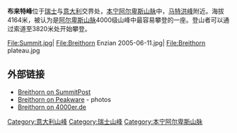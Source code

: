 {{Infobox Mountain
|Name = 布来特峰
|Photo = Breithorn01.jpg
|Caption = 从[[小马特洪峰|小马特洪峰]]上观看布来特峰
|Elevation = 4,164 m 
|Range = [[本宁阿尔卑斯山脉|本宁阿尔卑斯山脉]]
|Location =[[瑞士|瑞士]]与[[意大利|意大利]]交界
|Coordinates = {{coord|64|48|N|23|47|W|type:mountain}}
|Prominence = 429米
|First ascent = 1813年
|Easiest route = 冰\雪攀登
| pushpin_map = Switzerland
| pushpin_map_caption =布来特峰的位置
| latd=45 |latm=56 |lats=28 |latNS=N
| longd=7 |longm=44 |longs=50 |longEW=E
}}
'''布来特峰'''位于[[瑞士|瑞士]]与[[意大利|意大利]]交界处，[[本宁阿尔卑斯山脉|本宁阿尔卑斯山脉]]中，[[马特洪峰|马特洪峰]]附近。海拔4164米，被认为是[[阿尔卑斯山脉|阿尔卑斯山脉]]4000级山峰中最容易攀登的一座。登山者可以通过索道至3820米处开始攀登。
<gallery>
File:Summit.jpg|
File:Breithorn Enzian 2005-06-11.jpg|
File:Breithorn plateau.jpg

</gallery>

==外部链接==
*[http://www.summitpost.org/mountain/rock/150251/breithorn.html Breithorn on SummitPost] {{WebCite|url=https://www.webcitation.org/66rKJ3YmP?url=http://www.summitpost.org/thanks_for_visiting_summitpost.html |date=20120412025537 |dateformat=iso }}
*[http://www.peakware.com/encyclopedia/peaks/addapeak164.htm Breithorn on Peakware] {{Wayback|url=http://www.peakware.com/encyclopedia/peaks/addapeak164.htm |date=20000817041150 }} - photos
*[http://www.4000er.de/gipfel.php?vid=46#gipfel Breithorn on 4000er.de] {{Wayback|url=http://www.4000er.de/gipfel.php?vid=46#gipfel |date=20200129185552 }}

{{commonscat|Breithorn}}




[[Category:意大利山峰|Category:意大利山峰]]
[[Category:瑞士山峰|Category:瑞士山峰]]
[[Category:本宁阿尔卑斯山脉|Category:本宁阿尔卑斯山脉]]